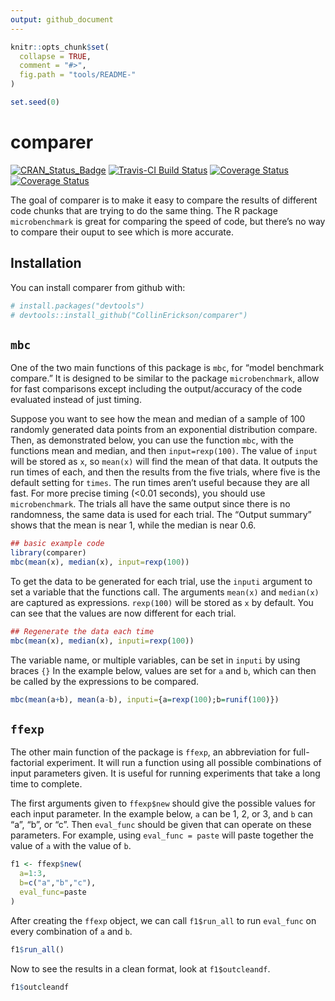 ```yaml
---
output: github_document
---
```


<!-- README.md is generated from README.Rmd. Please edit that file -->

```r
knitr::opts_chunk$set(
  collapse = TRUE,
  comment = "#>",
  fig.path = "tools/README-"
)
```

```r
set.seed(0)

```

# comparer

[![CRAN_Status_Badge](http://www.r-pkg.org/badges/version/comparer)](https://cran.r-project.org/package=comparer)
[![Travis-CI Build Status](https://travis-ci.org/CollinErickson/comparer.svg?branch=master)](https://travis-ci.org/CollinErickson/comparer)
<!-- [![Coverage Status](https://img.shields.io/codecov/c/github/CollinErickson/comparer/master.svg)](https://codecov.io/github/CollinErickson/comparer?branch=master) -->
[![Coverage Status](https://codecov.io/gh/CollinErickson/comparer/branch/master/graph/badge.svg)](https://codecov.io/github/CollinErickson/comparer?branch=master)
<!-- [![Coverage Status](https://img.shields.io/coveralls/CollinErickson/comparer.svg)](https://coveralls.io/r/CollinErickson/comparer?branch=master) -->
[![Coverage Status](https://coveralls.io/repos/github/CollinErickson/comparer/badge.svg?branch=master)](https://coveralls.io/github/CollinErickson/comparer?branch=master)

The goal of comparer is to make it easy to compare the results of different code
chunks that are trying to do the same thing.
The R package `microbenchmark` is great for comparing the speed of code,
but there's no way to compare their ouput to see which is more accurate.

## Installation

You can install comparer from github with:

```r
# install.packages("devtools")
# devtools::install_github("CollinErickson/comparer")
```

## `mbc`

One of the two main functions of this package is `mbc`, for "model benchmark compare."
It is designed to be similar to the package `microbenchmark`,
allow for fast comparisons except including the output/accuracy of the
code evaluated instead of just timing.


Suppose you want to see how the mean and median of a sample of 100 randomly
generated data points from an exponential distribution compare.
Then, as demonstrated below, you can use the function `mbc`,
with the functions mean and median, and then `input=rexp(100)`.
The value of `input` will be stored as `x`, so `mean(x)` will
find the mean of that data.
It outputs the run times of each, and then the results from the
five trials, where five is the default setting for `times`.
The run times aren't useful because they are all fast.
For more precise timing (<0.01 seconds), you should use `microbenchmark`.
The trials all have the same output since there is no randomness,
the same data is used for each trial.
The "Output summary" shows that the mean is near 1, while the median
is near 0.6.

```r
## basic example code
library(comparer)
mbc(mean(x), median(x), input=rexp(100))
```

To get the data to be generated for each trial,
use the `inputi` argument to set a variable that the 
functions call.
The arguments `mean(x)` and `median(x)` are captured as expressions.
`rexp(100)` will be stored as `x` by default.
You can see that the values are now different for each trial.

```r
## Regenerate the data each time
mbc(mean(x), median(x), inputi=rexp(100))
```

The variable name, or multiple variables, can be set in `inputi` by
using braces `{}`
In the example below, values are set for `a` and `b`, which can then
be called by the expressions to be compared.

```r
mbc(mean(a+b), mean(a-b), inputi={a=rexp(100);b=runif(100)})
```


## `ffexp`

The other main function of the package is `ffexp`, an abbreviation for
full-factorial experiment.
It will run a function using all possible combinations of input parameters
given.
It is useful for running experiments that take a long time to complete.

The first arguments given to `ffexp$new` should give the possible values for
each input parameter.
In the example below, `a` can be 1, 2, or 3,
and `b` can "a", "b", or "c".
Then `eval_func` should be given that can operate on these parameters.
For example, using `eval_func = paste` will paste together the value
of `a` with the value of `b`.

```r
f1 <- ffexp$new(
  a=1:3,
  b=c("a","b","c"),
  eval_func=paste
)
```

After creating the `ffexp` object, we can call
`f1$run_all` to run `eval_func` on every combination of `a` and `b`.

```R
f1$run_all()
```

Now to see the results in a clean format, look at `f1$outcleandf`.

```r
f1$outcleandf
```

